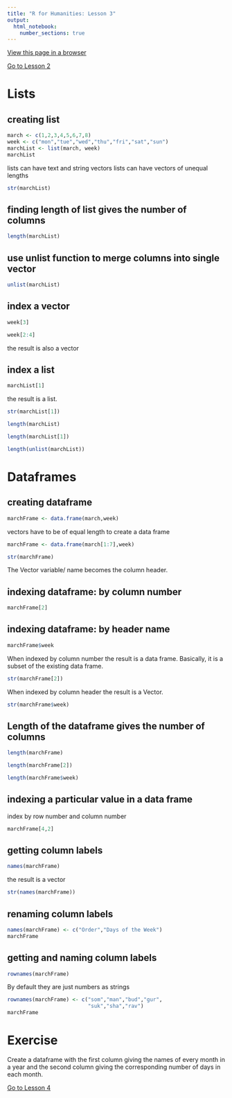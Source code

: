 ```yaml
---
title: "R for Humanities: Lesson 3"
output: 
  html_notebook: 
    number_sections: true
---
```


[View this page in a browser](https://htmlpreview.github.io/?https://github.com/argentenum/Rworkshop/blob/master/notebooks/RforHumanities03.nb.html)

[Go to Lesson 2](https://htmlpreview.github.io/?https://raw.githubusercontent.com/argentenum/Rworkshop/master/notebooks/RforHumanities02.nb.html)

# Lists

## creating list

```r
march <- c(1,2,3,4,5,6,7,8)
week <- c("mon","tue","wed","thu","fri","sat","sun")
marchList <- list(march, week)
marchList
```

lists can have text and string vectors
lists can have vectors of unequal lengths

```r
str(marchList)
```


## finding length of list gives the number of columns

```r
length(marchList)
```


## use unlist function to merge columns into single vector

```r
unlist(marchList)
```


## index a vector

```r
week[3]
```

```r
week[2:4]
```
the result is also a vector

## index a list

```r
marchList[1]
```
the result is a list.

```r
str(marchList[1])
```


```r
length(marchList)
```

```r
length(marchList[1])
```

```r
length(unlist(marchList))
```

# Dataframes

## creating dataframe

```r
marchFrame <- data.frame(march,week)
```

vectors have to be of equal length to create a data frame

```r
marchFrame <- data.frame(march[1:7],week)
```

```r
str(marchFrame)
```
The Vector variable/ name becomes the column header.

## indexing dataframe: by column number

```r
marchFrame[2]
```

## indexing dataframe: by header name

```r
marchFrame$week
```
When indexed by column number the result is a data frame. Basically, it is a subset of the existing data frame.
```r
str(marchFrame[2])
```
When indexed by column header the result is a Vector.

```r
str(marchFrame$week)
```

## Length of the dataframe gives the number of columns

```r
length(marchFrame)
```
```r
length(marchFrame[2])
```

```r
length(marchFrame$week)
```

## indexing a particular value in a data frame

index by row number and column number

```r
marchFrame[4,2]
```

## getting column labels

```r
names(marchFrame)
```

the result is a vector

```r
str(names(marchFrame))
```
## renaming column labels

```r
names(marchFrame) <- c("Order","Days of the Week")
marchFrame
```

## getting and naming column labels

```r
rownames(marchFrame)
```
By default they are just numbers as strings

```r
rownames(marchFrame) <- c("som","man","bud","gur",
                          "suk","sha","rav")
marchFrame
```


# Exercise
Create a dataframe with the first column giving 
the names of every month in a year and the second 
column giving the corresponding number of days 
in each month.


[Go to Lesson 4](https://htmlpreview.github.io/?https://github.com/argentenum/Rworkshop/blob/master/notebooks/RforHumanities04.nb.html)